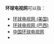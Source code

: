 '''环球电视网'''可以指：
*[[环球电视网_(美国)|环球电视网 (美国)]]
*[[环球电视网_(巴西)|环球电视网 (巴西)]]
*[[中国环球电视网|中国环球电视网]]
*{{tsl|en|Global News|加拿大环球电视网|环球电视网 (加拿大)}}

{{Disambiguation|环|Cat=五字组织机构消歧义}}